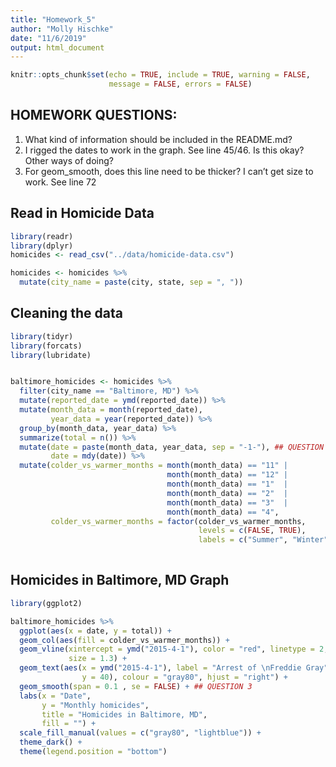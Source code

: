 ```yaml
---
title: "Homework_5"
author: "Molly Hischke"
date: "11/6/2019"
output: html_document
---
```


```r
knitr::opts_chunk$set(echo = TRUE, include = TRUE, warning = FALSE, 
                      message = FALSE, errors = FALSE)
```

## HOMEWORK QUESTIONS:
(1) What kind of information should be included in the README.md?
(2) I rigged the dates to work in the graph. See line 45/46. Is this okay? Other ways of doing?
(3) For geom_smooth, does this line need to be thicker? I can't get size to work. See line 72

## Read in Homicide Data

```r
library(readr)
library(dplyr)
homicides <- read_csv("../data/homicide-data.csv")

homicides <- homicides %>% 
  mutate(city_name = paste(city, state, sep = ", "))

```

## Cleaning the data

```r
library(tidyr)
library(forcats)
library(lubridate)


baltimore_homicides <- homicides %>% 
  filter(city_name == "Baltimore, MD") %>% 
  mutate(reported_date = ymd(reported_date)) %>% 
  mutate(month_data = month(reported_date),
         year_data = year(reported_date)) %>% 
  group_by(month_data, year_data) %>% 
  summarize(total = n()) %>% 
  mutate(date = paste(month_data, year_data, sep = "-1-"), ## QUESTION 2
         date = mdy(date)) %>% 
  mutate(colder_vs_warmer_months = month(month_data) == "11" |
                                   month(month_data) == "12" |
                                   month(month_data) == "1"  |
                                   month(month_data) == "2"  |
                                   month(month_data) == "3"  |
                                   month(month_data) == "4",
         colder_vs_warmer_months = factor(colder_vs_warmer_months, 
                                          levels = c(FALSE, TRUE),
                                          labels = c("Summer", "Winter")))
         

```

## Homicides in Baltimore, MD Graph

```r
library(ggplot2)

baltimore_homicides %>% 
  ggplot(aes(x = date, y = total)) +
  geom_col(aes(fill = colder_vs_warmer_months)) +
  geom_vline(xintercept = ymd("2015-4-1"), color = "red", linetype = 2, 
             size = 1.3) +
  geom_text(aes(x = ymd("2015-4-1"), label = "Arrest of \nFreddie Gray", 
                y = 40), colour = "gray80", hjust = "right") +
  geom_smooth(span = 0.1 , se = FALSE) + ## QUESTION 3
  labs(x = "Date",
       y = "Monthly homicides",
       title = "Homicides in Baltimore, MD",
       fill = "") +
  scale_fill_manual(values = c("gray80", "lightblue")) + 
  theme_dark() +
  theme(legend.position = "bottom") 

```


